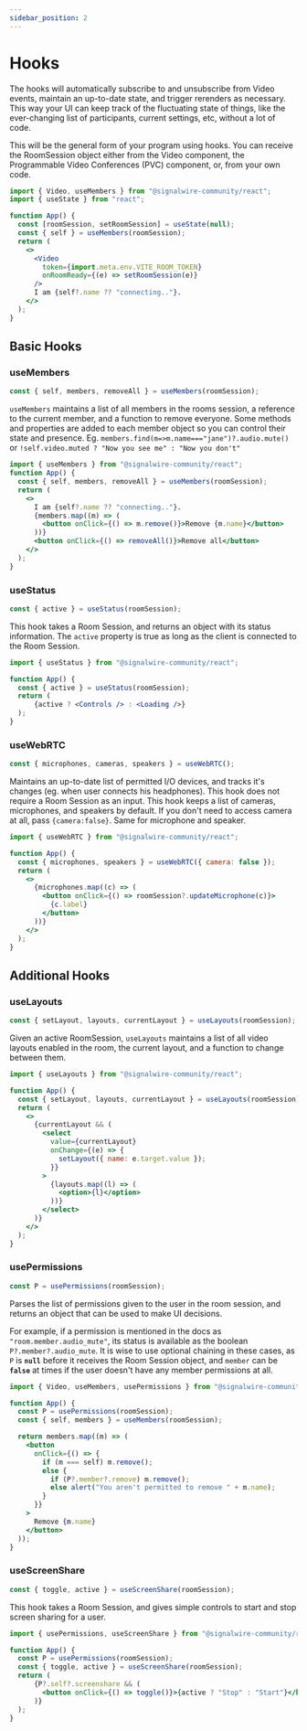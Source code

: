 ```yaml
---
sidebar_position: 2
---
```


# Hooks

The hooks will automatically subscribe to and unsubscribe from Video events, maintain an up-to-date state, and trigger rerenders as necessary. This way your UI can keep track of the fluctuating state of things, like the ever-changing list of participants, current settings, etc, without a lot of code.

This will be the general form of your program using hooks. You can receive the RoomSession object either from the Video component, the Programmable Video Conferences (PVC) component, or, from your own code.

```jsx
import { Video, useMembers } from "@signalwire-community/react";
import { useState } from "react";

function App() {
  const [roomSession, setRoomSession] = useState(null);
  const { self } = useMembers(roomSession);
  return (
    <>
      <Video
        token={import.meta.env.VITE_ROOM_TOKEN}
        onRoomReady={(e) => setRoomSession(e)}
      />
      I am {self?.name ?? "connecting.."}.
    </>
  );
}
```

## Basic Hooks

### useMembers

```jsx
const { self, members, removeAll } = useMembers(roomSession);
```

`useMembers` maintains a list of all members in the rooms session, a reference to the current member, and a function to remove everyone. Some methods and properties are added to each member object so you can control their state and presence. Eg. `members.find(m=>m.name==="jane")?.audio.mute()` or `!self.video.muted ? "Now you see me" : "Now you don't"`

```jsx
import { useMembers } from "@signalwire-community/react";
function App() {
  const { self, members, removeAll } = useMembers(roomSession);
  return (
    <>
      I am {self?.name ?? "connecting.."}.
      {members.map((m) => (
        <button onClick={() => m.remove()}>Remove {m.name}</button>
      ))}
      <button onClick={() => removeAll()}>Remove all</button>
    </>
  );
}
```

### useStatus

```jsx
const { active } = useStatus(roomSession);
```

This hook takes a Room Session, and returns an object with its status information. The `active` property is true as long as the client is connected to the Room Session.

```jsx
import { useStatus } from "@signalwire-community/react";

function App() {
  const { active } = useStatus(roomSession);
  return (
      {active ? <Controls /> : <Loading />}
  );
}

```

### useWebRTC

```jsx
const { microphones, cameras, speakers } = useWebRTC();
```

Maintains an up-to-date list of permitted I/O devices, and tracks it's changes (eg. when user connects his headphones). This hook does not require a Room Session as an input. This hook keeps a list of cameras, microphones, and speakers by default. If you don't need to access camera at all, pass `{camera:false}`. Same for microphone and speaker.

```jsx
import { useWebRTC } from "@signalwire-community/react";

function App() {
  const { microphones, speakers } = useWebRTC({ camera: false });
  return (
    <>
      {microphones.map((c) => (
        <button onClick={() => roomSession?.updateMicrophone(c)}>
          {c.label}
        </button>
      ))}
    </>
  );
}
```

## Additional Hooks

<!-- Sort in alphanumeric order -->

### useLayouts

```jsx
const { setLayout, layouts, currentLayout } = useLayouts(roomSession);
```

Given an active RoomSession, `useLayouts` maintains a list of all video layouts enabled in the room, the current layout, and a function to change between them.

```jsx
import { useLayouts } from "@signalwire-community/react";

function App() {
  const { setLayout, layouts, currentLayout } = useLayouts(roomSession);
  return (
    <>
      {currentLayout && (
        <select
          value={currentLayout}
          onChange={(e) => {
            setLayout({ name: e.target.value });
          }}
        >
          {layouts.map((l) => (
            <option>{l}</option>
          ))}
        </select>
      )}
    </>
  );
}
```

### usePermissions

```jsx
const P = usePermissions(roomSession);
```

Parses the list of permissions given to the user in the room session, and returns an object that can be used to make UI decisions.

For example, if a permission is mentioned in the docs as `"room.member.audio_mute"`, its status is available as the boolean `P?.member?.audio_mute`. It is wise to use optional chaining in these cases, as `P` is **`null`** before it receives the Room Session object, and `member` can be **`false`** at times if the user doesn't have any member permissions at all.

```jsx
import { Video, useMembers, usePermissions } from "@signalwire-community/react";

function App() {
  const P = usePermissions(roomSession);
  const { self, members } = useMembers(roomSession);

  return members.map((m) => (
    <button
      onClick={() => {
        if (m === self) m.remove();
        else {
          if (P?.member?.remove) m.remove();
          else alert("You aren't permitted to remove " + m.name);
        }
      }}
    >
      Remove {m.name}
    </button>
  ));
}
```

### useScreenShare

```jsx
const { toggle, active } = useScreenShare(roomSession);
```

This hook takes a Room Session, and gives simple controls to start and stop screen sharing for a user.

```jsx
import { usePermissions, useScreenShare } from "@signalwire-community/react";

function App() {
  const P = usePermissions(roomSession);
  const { toggle, active } = useScreenShare(roomSession);
  return (
      {P?.self?.screenshare && (
        <button onClick={() => toggle()}>{active ? "Stop" : "Start"}</button>
      )}
  );
}

```
